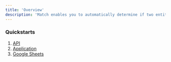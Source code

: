 ```yaml
---
title: 'Overview' 
description: 'Match enables you to automatically determine if two entities (people, businesses, products, places, etc.) are the same'
---
```


### Quickstarts

1. [API](/documentation/match/quickstart_API)
2. [Application](/documentation/match/quickstart_App)
3. [Google Sheets](/documentation/match/quickstart_GoogleSheet)